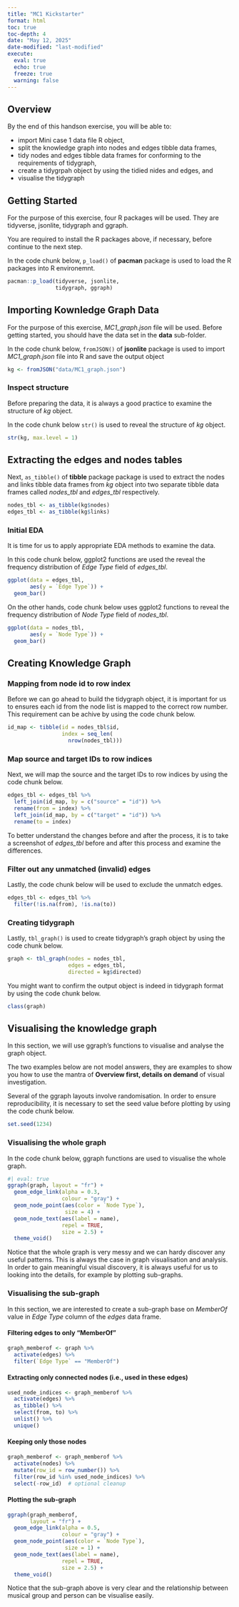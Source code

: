 ```yaml
---
title: "MC1 Kickstarter"
format: html
toc: true
toc-depth: 4
date: "May 12, 2025"
date-modified: "last-modified"
execute: 
  eval: true
  echo: true
  freeze: true
  warning: false
---
```


## Overview

By the end of this handson exercise, you will be able to:

- import Mini case 1 data file R object,
- split the knowledge graph into nodes and edges tibble data frames,
- tidy nodes and edges tibble data frames for conforming to the requirements of tidygraph,
- create a tidygrpah object by using the tidied nides and edges, and
- visualise the tidygraph

## Getting Started

For the purpose of this exercise, four R packages will be used. They are tidyverse, jsonlite, tidygraph and ggraph.

::: callout-note
You are required to install the R packages above, if necessary, before continue to the next step.
:::

In the code chunk below, `p_load()` of **pacman** package is used to load the R packages into R environemnt.

```r
pacman::p_load(tidyverse, jsonlite,
               tidygraph, ggraph)
```

## Importing Kownledge Graph Data

For the purpose of this exercise, *MC1_graph.json* file will be used. Before getting started, you should have the data set in the **data** sub-folder.

In the code chunk below, `fromJSON()` of **jsonlite** package is used to import *MC1_graph.json* file into R and save the output object

```r
kg <- fromJSON("data/MC1_graph.json")
```

### Inspect structure

Before preparing the data, it is always a good practice to examine the structure of *kg* object.

In the code chunk below `str()` is used to reveal the structure of *kg* object.

```r
str(kg, max.level = 1)
```

## Extracting the edges and nodes tables

Next, `as_tibble()` of **tibble** package package is used to extract the nodes and links tibble data frames from *kg* object into two separate tibble data frames called *nodes_tbl* and *edges_tbl* respectively.

```r
nodes_tbl <- as_tibble(kg$nodes)
edges_tbl <- as_tibble(kg$links) 
```

### Initial EDA

It is time for us to apply appropriate EDA methods to examine the data.  

In this code chunk below, ggplot2 functions are used the reveal the frequency distribution of *Edge Type* field of *edges_tbl*.

```r
ggplot(data = edges_tbl,
       aes(y = `Edge Type`)) +
  geom_bar()
```

On the other hands, code chunk below uses ggplot2 functions to reveal the frequency distribution of *Node Type* field of *nodes_tbl*.

```r
ggplot(data = nodes_tbl,
       aes(y = `Node Type`)) +
  geom_bar()
```

## Creating Knowledge Graph

### Mapping from node id to row index

Before we can go ahead to build the tidygraph object, it is important for us to ensures each id from the node list is mapped to the correct row number.  This requirement can be achive by using the code chunk below.

```r
id_map <- tibble(id = nodes_tbl$id,
                 index = seq_len(
                   nrow(nodes_tbl)))
```

### Map source and target IDs to row indices

Next, we will map the source and the target IDs to row indices by using the code chunk below.

```r
edges_tbl <- edges_tbl %>%
  left_join(id_map, by = c("source" = "id")) %>%
  rename(from = index) %>%
  left_join(id_map, by = c("target" = "id")) %>%
  rename(to = index)
```

::: callout-note
To better understand the changes before and after the process, it is to take a screenshot of *edges_tbl* before and after this process and examine the differences. 
:::

### Filter out any unmatched (invalid) edges

Lastly, the code chunk below will be used to exclude the unmatch edges.

```r
edges_tbl <- edges_tbl %>%
  filter(!is.na(from), !is.na(to))
```

### Creating tidygraph

Lastly, `tbl_graph()` is used to create tidygraph's graph object by using the code chunk below.

```r
graph <- tbl_graph(nodes = nodes_tbl, 
                   edges = edges_tbl, 
                   directed = kg$directed)
```

You might want to confirm the output object is indeed in tidygraph format by using the code chunk below.

```r
class(graph)
```

## Visualising the knowledge graph

In this section, we will use ggraph's functions to visualise and analyse the graph object.

::: callout-warning
The two examples below are not model answers, they are examples to show you how to use the mantra of **Overview first, details on demand** of visual investigation. 
:::

Several of the ggraph layouts involve randomisation.  In order to ensure reproducibility, it is necessary to set the seed value before plotting by using the code chunk below.

```r
set.seed(1234)
```

### Visualising the whole graph

In the code chunk below, ggraph functions are used to visualise the whole graph.

```r
#| eval: true
ggraph(graph, layout = "fr") +
  geom_edge_link(alpha = 0.3, 
                 colour = "gray") +
  geom_node_point(aes(color = `Node Type`), 
                  size = 4) +
  geom_node_text(aes(label = name), 
                 repel = TRUE, 
                 size = 2.5) +
  theme_void()
```

Notice that the whole graph is very messy and we can hardy discover any useful patterns.  This is always the case in graph visualisation and analysis.  In order to gain meaningful visual discovery, it is always useful for us to looking into the details, for example by plotting sub-graphs. 

### Visualising the sub-graph

In this section, we are interested to create a sub-graph base on *MemberOf* value in *Edge Type* column of the *edges* data frame.

#### Filtering edges to only "MemberOf"

```r
graph_memberof <- graph %>%
  activate(edges) %>%
  filter(`Edge Type` == "MemberOf")
```

#### Extracting only connected nodes (i.e., used in these edges)

```r
used_node_indices <- graph_memberof %>%
  activate(edges) %>%
  as_tibble() %>%
  select(from, to) %>%
  unlist() %>%
  unique()
```

#### Keeping only those nodes

```r
graph_memberof <- graph_memberof %>%
  activate(nodes) %>%
  mutate(row_id = row_number()) %>%
  filter(row_id %in% used_node_indices) %>%
  select(-row_id)  # optional cleanup
```

#### Plotting the sub-graph

```r
ggraph(graph_memberof, 
       layout = "fr") +
  geom_edge_link(alpha = 0.5, 
                 colour = "gray") +
  geom_node_point(aes(color = `Node Type`), 
                  size = 1) +
  geom_node_text(aes(label = name), 
                 repel = TRUE, 
                 size = 2.5) +
  theme_void()
```

Notice that the sub-graph above is very clear and the relationship between musical group and person can be visualise easily.
